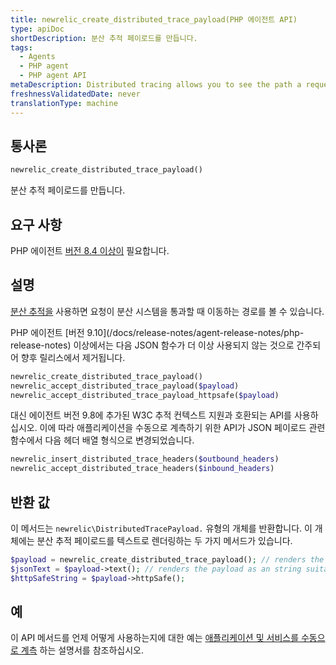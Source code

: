 ```yaml
---
title: newrelic_create_distributed_trace_payload(PHP 에이전트 API)
type: apiDoc
shortDescription: 분산 추적 페이로드를 만듭니다.
tags:
  - Agents
  - PHP agent
  - PHP agent API
metaDescription: Distributed tracing allows you to see the path a request takes as it travels through a distributed system. Use this API to create a distributed trace payload.
freshnessValidatedDate: never
translationType: machine
---
```


## 통사론

```php
newrelic_create_distributed_trace_payload()
```

분산 추적 페이로드를 만듭니다.

## 요구 사항

PHP 에이전트 [버전 8.4 이상이](/docs/release-notes/agent-release-notes/php-release-notes) 필요합니다.

## 설명

[분산 추적을](/docs/agents/php-agent/features/distributed-tracing-php) 사용하면 요청이 분산 시스템을 통과할 때 이동하는 경로를 볼 수 있습니다.

<Callout variant="important">
  PHP 에이전트 [버전 9.10](/docs/release-notes/agent-release-notes/php-release-notes) 이상에서는 다음 JSON 함수가 더 이상 사용되지 않는 것으로 간주되어 향후 릴리스에서 제거됩니다.

  ```php
  newrelic_create_distributed_trace_payload()
  newrelic_accept_distributed_trace_payload($payload)
  newrelic_accept_distributed_trace_payload_httpsafe($payload)
  ```

  대신 에이전트 버전 9.8에 추가된 W3C 추적 컨텍스트 지원과 호환되는 API를 사용하십시오. 이에 따라 애플리케이션을 수동으로 계측하기 위한 API가 JSON 페이로드 관련 함수에서 다음 헤더 배열 형식으로 변경되었습니다.

  ```php
  newrelic_insert_distributed_trace_headers($outbound_headers)
  newrelic_accept_distributed_trace_headers($inbound_headers)
  ```
</Callout>

## 반환 값

이 메서드는 `newrelic\DistributedTracePayload.` 유형의 개체를 반환합니다. 이 개체에는 분산 추적 페이로드를 텍스트로 렌더링하는 두 가지 메서드가 있습니다.

```php
$payload = newrelic_create_distributed_trace_payload(); // renders the payload as a JSON string
$jsonText = $payload->text(); // renders the payload as an string suitable for transport via HTTP (query string, POST param, HTTP headers, etc.)
$httpSafeString = $payload->httpSafe();
```

## 예

이 API 메서드를 언제 어떻게 사용하는지에 대한 예는 [애플리케이션 및 서비스를 수동으로 계측](/docs/agents/php-agent/features/distributed-tracing-php#manual) 하는 설명서를 참조하십시오.